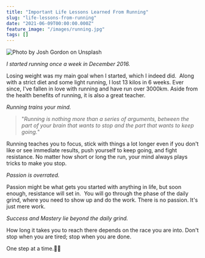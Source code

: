 ```yaml
---
title: "Important Life Lessons Learned From Running"
slug: "life-lessons-from-running"
date: "2021-06-09T00:00:00.000Z"
feature_image: "/images/running.jpg"
tags: []
---
```


![Photo by Josh Gordon on Unsplash](/images/running.jpg)

_I started running once a week in December 2016._

Losing weight was my main goal when I started, which I indeed did.  Along with a strict diet and some light running, I lost 13 kilos in 6 weeks. Ever since, I've fallen in love with running and have run over 3000km. Aside from the health benefits of running, it is also a great teacher.

_Running trains your mind._

> "_Running is nothing more than a series of arguments, between the part of your brain that wants to stop and the part that wants to keep going._"

Running teaches you to focus, stick with things a lot longer even if you don't like or see immediate results, push yourself to keep going, and fight resistance. No matter how short or long the run, your mind always plays tricks to make you stop.

_Passion is overrated._

Passion might be what gets you started with anything in life, but soon enough, resistance will set in.  You will go through the phase of the daily grind, where you need to show up and do the work. There is no passion. It's just mere work.

_Success and Mastery lie beyond the daily grind._

How long it takes you to reach there depends on the race you are into. Don't stop when you are tired; stop when you are done.

One step at a time.🏃‍♂️